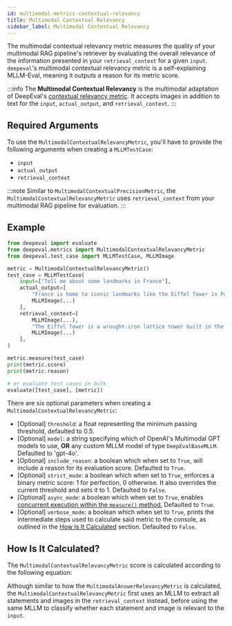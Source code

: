 ```yaml
---
id: multimodal-metrics-contextual-relevancy
title: Multimodal Contextual Relevancy
sidebar_label: Multimodal Contextual Relevancy
---
```



The multimodal contextual relevancy metric measures the quality of your multimodal RAG pipeline's retriever by evaluating the overall relevance of the information presented in your `retrieval_context` for a given `input`. `deepeval`'s multimodal contextual relevancy metric is a self-explaining MLLM-Eval, meaning it outputs a reason for its metric score.

:::info
The **Multimodal Contextual Relevancy** is the multimodal adaptation of DeepEval's [contextual relevancy metric](metrics-contextual-relevancy). It accepts images in addition to text for the `input`, `actual_output`, and `retrieval_context`.
:::

## Required Arguments

To use the `MultimodalContextualRelevancyMetric`, you'll have to provide the following arguments when creating a `MLLMTestCase`:

- `input`
- `actual_output`
- `retrieval_context`

:::note
Similar to `MultimodalContextualPrecisionMetric`, the `MultimodalContextualRelevancyMetric` uses `retrieval_context` from your multimodal RAG pipeline for evaluation.
:::

## Example

```python
from deepeval import evaluate
from deepeval.metrics import MultimodalContextualRelevancyMetric
from deepeval.test_case import MLLMTestCase, MLLMImage

metric = MultimodalContextualRelevancyMetric()
test_case = MLLMTestCase(
    input=["Tell me about some landmarks in France"],
    actual_output=[
        "France is home to iconic landmarks like the Eiffel Tower in Paris.",
        MLLMImage(...)
    ],
    retrieval_context=[
        MLLMImage(...),
        "The Eiffel Tower is a wrought-iron lattice tower built in the late 19th century.",
        MLLMImage(...)
    ],
)

metric.measure(test_case)
print(metric.score)
print(metric.reason)

# or evaluate test cases in bulk
evaluate([test_case], [metric])
```

There are six optional parameters when creating a `MultimodalContextualRelevancyMetric`:

- [Optional] `threshold`: a float representing the minimum passing threshold, defaulted to 0.5.
- [Optional] `model`: a string specifying which of OpenAI's Multimodal GPT models to use, **OR** any custom MLLM model of type `DeepEvalBaseMLLM`. Defaulted to 'gpt-4o'.
- [Optional] `include_reason`: a boolean which when set to `True`, will include a reason for its evaluation score. Defaulted to `True`.
- [Optional] `strict_mode`: a boolean which when set to `True`, enforces a binary metric score: 1 for perfection, 0 otherwise. It also overrides the current threshold and sets it to 1. Defaulted to `False`.
- [Optional] `async_mode`: a boolean which when set to `True`, enables [concurrent execution within the `measure()` method.](metrics-introduction#measuring-metrics-in-async) Defaulted to `True`.
- [Optional] `verbose_mode`: a boolean which when set to `True`, prints the intermediate steps used to calculate said metric to the console, as outlined in the [How Is It Calculated](#how-is-it-calculated) section. Defaulted to `False`.

## How Is It Calculated?

The `MultimodalContextualRelevancyMetric` score is calculated according to the following equation:

<Equation formula="\text{Multimodal Contextual Relevancy} = \frac{\text{Number of Relevant Statements}}{\text{Total Number of Statements}}" />

Although similar to how the `MultimodalAnswerRelevancyMetric` is calculated, the `MultimodalContextualRelevancyMetric` first uses an MLLM to extract all statements and images in the `retrieval_context` instead, before using the same MLLM to classify whether each statement and image is relevant to the `input`.
